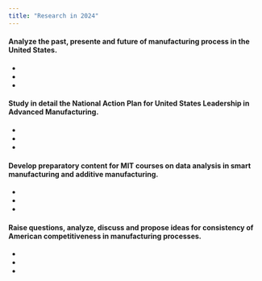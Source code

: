```yaml
---
title: "Research in 2024"
---
```


#### Analyze the past, presente and future of manufacturing process in the United States.

-   

-   

-   

#### Study in detail the National Action Plan for United States Leadership in Advanced Manufacturing.

-   

-   

-   

#### Develop preparatory content for MIT courses on data analysis in smart manufacturing and additive manufacturing.

-   

-   

-   

#### Raise questions, analyze, discuss and propose ideas for consistency of American competitiveness in manufacturing processes.

-   

-   

-   
